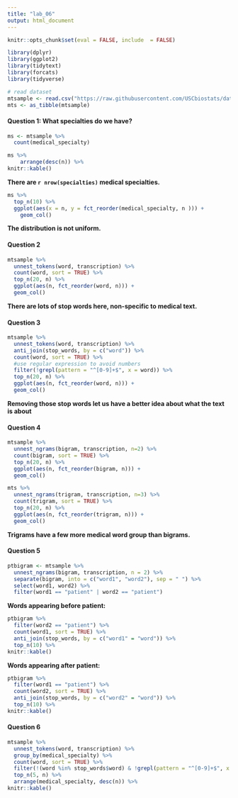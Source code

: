 ```yaml
---
title: "lab_06"
output: html_document
---
```


```r
knitr::opts_chunk$set(eval = FALSE, include  = FALSE)
```

```r
library(dplyr)
library(ggplot2)
library(tidytext)
library(forcats)
library(tidyverse)
```

```r
# read dataset
mtsample <- read.csv("https://raw.githubusercontent.com/USCbiostats/data-science-data/master/00_mtsamples/mtsamples.csv")
mts <- as_tibble(mtsample)
```

<strong> <h4> Question 1: What specialties do we have? </h4> </strong>

```r
ms <- mtsample %>%
  count(medical_specialty)

ms %>%
    arrange(desc(n)) %>%
knitr::kable()
```

<strong> There are `r nrow(specialties)` medical specialties. </strong>

```r
ms %>%
  top_n(10) %>%
  ggplot(aes(x = n, y = fct_reorder(medical_specialty, n ))) +
    geom_col()
```

<strong> The distribution is not uniform. </strong>


<strong> <h4> Question 2 </h4> </strong>

```r
mtsample %>%
  unnest_tokens(word, transcription) %>%
  count(word, sort = TRUE) %>%
  top_n(20, n) %>%
  ggplot(aes(n, fct_reorder(word, n))) +
  geom_col()
```

<strong> There are lots of stop words here, non-specific to medical text. </strong>

<strong> <h4> Question 3 </h4> </strong>
```r
mtsample %>%
  unnest_tokens(word, transcription) %>%
  anti_join(stop_words, by = c("word")) %>%
  count(word, sort = TRUE) %>%
  #use regular expression to avoid numbers
  filter(!grepl(pattern = "^[0-9]+$", x = word)) %>%
  top_n(20, n) %>%
  ggplot(aes(n, fct_reorder(word, n))) +
  geom_col()
````

<strong> Removing those stop words let us have a better idea about what the text is about </strong>

<strong> <h4> Question 4 </h4> </strong>
```r
mtsample %>%
  unnest_ngrams(bigram, transcription, n=2) %>%
  count(bigram, sort = TRUE) %>%
  top_n(20, n) %>%
  ggplot(aes(n, fct_reorder(bigram, n))) +
  geom_col()
```

```r
mts %>%
  unnest_ngrams(trigram, transcription, n=3) %>%
  count(trigram, sort = TRUE) %>%
  top_n(20, n) %>%
  ggplot(aes(n, fct_reorder(trigram, n))) +
  geom_col()
```

<strong> Trigrams have a few more medical word group than bigrams. </strong>

<strong> <h4> Question 5 </h4> </strong>
```r
ptbigram <- mtsample %>%
  unnest_ngrams(bigram, transcription, n = 2) %>%
  separate(bigram, into = c("word1", "word2"), sep = " ") %>%
  select(word1, word2) %>%
  filter(word1 == "patient" | word2 == "patient")
```

<strong> Words appearing before patient: </strong>
```r
ptbigram %>%
  filter(word2 == "patient") %>%
  count(word1, sort = TRUE) %>%
  anti_join(stop_words, by = c("word1" = "word")) %>%
  top_n(10) %>%
knitr::kable()
```

<strong> Words appearing after patient: </strong>
```r
ptbigram %>%
  filter(word1 == "patient") %>%
  count(word2, sort = TRUE) %>%
  anti_join(stop_words, by = c("word2" = "word")) %>%
  top_n(10) %>%
knitr::kable()
```

<strong> <h4> Question 6</h4> </strong>

```r
mtsample %>%
  unnest_tokens(word, transcription) %>%
  group_by(medical_specialty) %>%
  count(word, sort = TRUE) %>%
  filter(!(word %in% stop_words$word) & !grepl(pattern = "^[0-9]+$", x = word)) %>%
  top_n(5, n) %>%
  arrange(medical_specialty, desc(n)) %>%
knitr::kable()
```